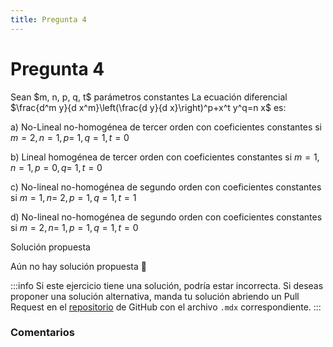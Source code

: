 ```yaml
---
title: Pregunta 4
---
```



# Pregunta 4

<div className="exercise">
Sean $m, n, p, q, t$ parámetros constantes
La ecuación diferencial $\frac{d^m y}{d x^m}\left(\frac{d y}{d x}\right)^p+x^t y^q=n x$ es:

a) No-Lineal no-homogénea de tercer orden con coeficientes constantes si $m=2, n=1, p=$ $1, q=1, t=0$

b) Lineal homogénea de tercer orden con coeficientes constantes si $m=1, n=1, p=0, q=$ $1, t=0$

c) No-lineal no-homogénea de segundo orden con coeficientes constantes si $m=1, n=$ $2, p=1, q=1, t=1$

d) No-lineal no-homogénea de segundo orden con coeficientes constantes si $m=2, n=$ $1, p=1, q=1, t=0$
</div>

<MDXDetails>
<summary>Solución propuesta</summary>

Aún no hay solución propuesta 🥲

:::info
Si este ejercicio tiene una solución, podría estar incorrecta. Si deseas proponer una solución alternativa, manda tu solución abriendo
un Pull Request en el [repositorio](https://github.com/crow-rojas/apuntes-fundamentals/pulls) de GitHub con el archivo
`.mdx` correspondiente.
:::

</MDXDetails>

### Comentarios

<Disqus
  url="https://crow-rojas.github.io/apuntes-fundamentals/docs/mathematics/differential-equations/exercises/2018-1/p04"
  identifier="docs/mathematics/differential-equations/exercises/2018-1/p04"
  title="2018-1 Ecuaciones Diferenciales - Pregunta 04"
/>
